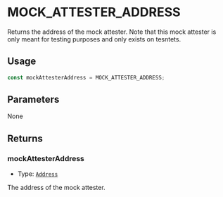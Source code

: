 # MOCK_ATTESTER_ADDRESS

Returns the address of the mock attester. Note that this mock attester is only meant for testing purposes and only exists on tesntets.

## Usage

```typescript copy
const mockAttesterAddress = MOCK_ATTESTER_ADDRESS;
```

## Parameters

None

## Returns

### mockAttesterAddress

- Type: [`Address`](https://viem.sh/docs/glossary/types#address)

The address of the mock attester.
